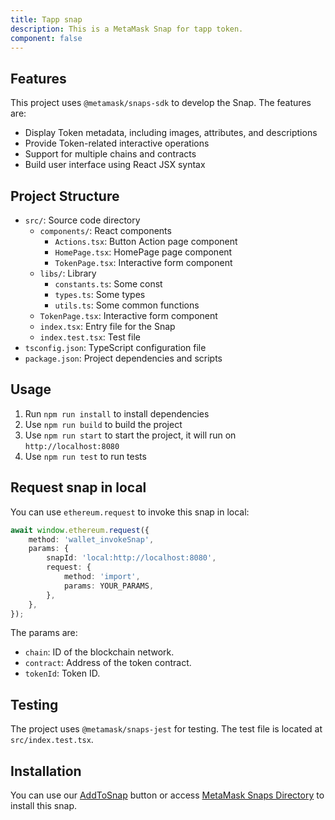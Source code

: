 ```yaml
---
title: Tapp snap
description: This is a MetaMask Snap for tapp token.
component: false
---
```


## Features

This project uses `@metamask/snaps-sdk` to develop the Snap. The features are:

- Display Token metadata, including images, attributes, and descriptions
- Provide Token-related interactive operations
- Support for multiple chains and contracts
- Build user interface using React JSX syntax

## Project Structure

- `src/`: Source code directory
  - `components/`: React components
    - `Actions.tsx`: Button Action page component
    - `HomePage.tsx`: HomePage page component
    - `TokenPage.tsx`: Interactive form component
  - `libs/`: Library
    - `constants.ts`: Some const
    - `types.ts`: Some types
    - `utils.ts`: Some common functions
  - `TokenPage.tsx`: Interactive form component
  - `index.tsx`: Entry file for the Snap
  - `index.test.tsx`: Test file
- `tsconfig.json`: TypeScript configuration file
- `package.json`: Project dependencies and scripts

## Usage

1. Run `npm run install` to install dependencies
2. Use `npm run build` to build the project
3. Use `npm run start` to start the project, it will run on `http://localhost:8080`
4. Use `npm run test` to run tests

## Request snap in local

You can use `ethereum.request` to invoke this snap in local:

```typescript
await window.ethereum.request({
    method: 'wallet_invokeSnap',
    params: {
        snapId: 'local:http://localhost:8080',
        request: {
            method: 'import',
            params: YOUR_PARAMS,
        },
    },
});
```

The params are:

- `chain`:  ID of the blockchain network.
- `contract`: Address of the token contract.
- `tokenId`: Token ID.

## Testing

The project uses `@metamask/snaps-jest` for testing. The test file is located at `src/index.test.tsx`.

## Installation
You can use our [AddToSnap](https://token-kit.vercel.app/docs/components/add-to-snap) button or access [MetaMask Snaps Directory](https://snaps.metamask.io/snap/npm/token-kit/tapp-snap/) to install this snap.


